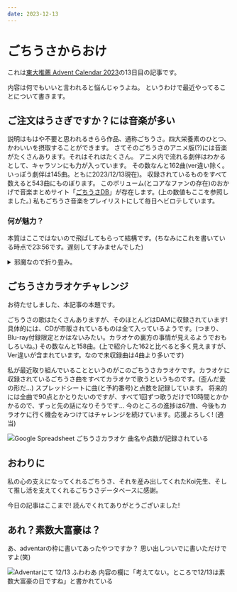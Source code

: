 ```yaml
---
date: 2023-12-13
---
```

# ごちうさからおけ

これは[東大推薦 Advent Calendar 2023](https://adventar.org/calendars/8917)の13日目の記事です。

内容は何でもいいと言われると悩んじゃうよね。
というわけで最近やってることについて書きます。

## ご注文はうさぎですか？には音楽が多い

説明はもはや不要と思われるきらら作品、通称ごちうさ。四大栄養素のひとつ、かわいいを摂取することができます。
さてそのごちうさのアニメ版(?)には音楽がたくさんあります。それはそれはたくさん。
アニメ内で流れる劇伴はわかるとして、キャラソンにも力が入っています。
その数なんと162曲(ver違い除く。いっぽう劇伴は145曲。ともに2023/12/13現在)。
収録されているものをすべて数えると543曲にものぼります。
このボリューム(とコアなファンの存在)のおかげで音楽まとめサイト「[ごちうさDB](https://gochiusa.info/)」が存在します。(上の数値もここを参照しました。)
私もごちうさ音楽をプレイリストにして毎日ヘビロテしています。

### 何が魅力？

本質はここではないので飛ばしてもらって結構です。(ちなみにこれを書いている時点で23:56です。遅刻してすみませんでした)

<details>
<summary>邪魔なので折り畳み。</summary>

折角の機会なので早口オタクさせてください。

最初はアニメを見てハマったところから始まります。キャラソンの存在を知ってから聴きまくっています。
魅力の第一はかわいいを摂取できるところですね。曲も最高、声も最高。あと歌詞のキャラへの造詣が深くて、「理解」が深まるというところがあります。
ふたつめ、好きな作品をいつでも感じられるところ。アニメ見てもいいんですが、音楽って形で
みっつめ、傍観でいられるところです。傍観オタク、すなわち登場人物に干渉したくない(だって、あるがままが可愛いわけで、私なんかが関わってしまうのは重罪じゃないですか)という考えの人間としては、曲を聞くにしても共感なんかいらなくて鑑賞したいんです。(干渉せずに鑑賞とはこれ如何にwww………失礼)
曲はさいしょメロディラインに惹かれたのち歌詞をだんだん理解するという聴き方をしますが、そこでたとえば恋の歌だったりすると冷めちゃうんです。その点(ごちうさに限らない)キャラソンは安心して聴ける。
他の曲をしっかり聞くわけじゃないので比べられないですが、ごちうさキャラソンについてはこれら3つが魅力だと思っています。
</details>

## ごちうさカラオケチャレンジ

お待たせしました、本記事の本題です。

ごちうさの歌はたくさんありますが、そのほとんどはDAMに収録されています! 具体的には、CDが市販されているものは全て入っているようです。(つまり、Blu-ray付録限定とかはないみたい。カラオケの裏方の事情が見えるようでおもしろいね。)
その数なんと158曲。(上で紹介した162と比べると多く見えますが、Ver違いが含まれています。なので未収録曲は4曲より多いです)

私が最近取り組んでいることというのがこのごちうさカラオケです。カラオケに収録されているごちうさ曲をすべてカラオケで歌うというものです。(歪んだ愛の形だ…)
スプレッドシートに曲(と予約番号)と点数を記録しています。
将来的には全曲で90点とかとりたいのですが、すべて1回ずつ歌うだけで10時間とかかかるので、ずっと先の話になりそうです…
今のところの進捗は67曲、今後もカラオケに行く機会をみつけてはチャレンジを続けています。応援よろしく! (適当)

![Google Spreadsheet ごちうさカラオケ 曲名や点数が記録されている](/posts/suisen_adc2023_usagi/sheet.png)


## おわりに

私の心の支えになってくれるごちうさ、それを産み出してくれたKoi先生、そして推し活を支えてくれるごちうさデータベースに感謝。

今日の記事はここまで! 読んでくれてありがとうございました!

## あれ？素数大富豪は？

あ、adventarの枠に書いてあったやつですか？
思い出しついでに書いただけですよ(笑)

![Adventarにて 12/13 ふわわあ 内容の欄に「考えてない。ところで12/13は素数大富豪の日ですね」と書かれている](/posts/suisen_adc2023_usagi/adventar.png)
